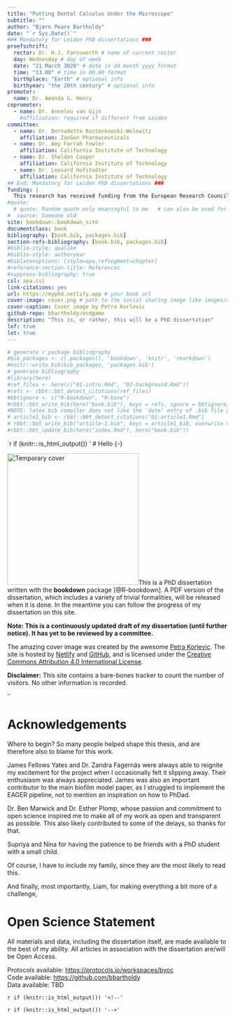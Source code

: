 ```yaml
--- 
title: "Putting Dental Calculus Under the Microscope"
subtitle: ""
author: "Bjørn Peare Bartholdy"
date: "`r Sys.Date()`"
### Mandatory for Leiden PhD dissertations ###
proefschrift: 
  rector: Dr. H.J. Farnsworth # name of current rector
  day: Wednesday # day of week
  date: "21 March 3020" # date in dd month yyyy format
  time: "13.00" # time in 00.00 format
  birthplace: "Earth" # optional info
  birthyear: "the 20th century" # optional info
promotor: 
  name: Dr. Amanda G. Henry
copromotor: 
  - name: Dr. Annelou van Gijn
    #affiliation: required if different from Leiden
committee: 
  - name: Dr. Bernadette Rostenkowski-Wolowitz
    affiliation: ZanGen Pharmaceuticals
  - name: Dr. Amy Farrah Fowler
    affiliation: California Institute of Technology
  - name: Dr. Sheldon Cooper
    affiliation: California Institute of Technology
  - name: Dr. Leonard Hofstadter
    affiliation: California Institute of Technology
## End: Mandatory for Leiden PhD dissertations ###
funding: |
  This research has received funding from the European Research Council under the European Union’s Horizon 2020 research and innovation program, grant agreement   number STG–677576 (“HARVEST”).
#quote:
  # quote: Random quote only meaningful to me   # can also be used for a dedication
#  source: Someone old
site: bookdown::bookdown_site
documentclass: book
bibliography: [book.bib, packages.bib]
section-refs-bibliography: [book.bib, packages.bib]
#biblio-style: apalike
#biblio-style: authoryear
#biblatexoptions: [style=apa,refsegment=chapter]
#reference-section-title: References
#suppress-bibliography: true
csl: apa.csl
link-citations: yes
url: https://myphd.netlify.app # your book url
cover-image: cover.png # path to the social sharing image like images/cover.jpg
cover-caption: Cover image by Petra Korlevic
github-repo: bbartholdy/endgame
description: "This is, or rather, this will be a PhD dissertation"
lof: true
lot: true
---
```


```r
# generate r package bibliography
#bib_packages <- c(.packages(), 'bookdown', 'knitr', 'rmarkdown')
#knitr::write_bib(bib_packages, 'packages.bib')
# generate bibliography
#library(here)
#ref_files <- here(c("01-intro.Rmd", "02-background.Rmd")) 
#refs <- rbbt::bbt_detect_citations(ref_files)
#bbtignore <- c("R-bookdown", "R-base")
#rbbt::bbt_write_bib(here("book.bib"), keys = refs, ignore = bbtignore, overwrite = T, translator = "bibtex")
#NOTE: latex bib compiler does not like the 'date' entry of .bib file generated by rbbt
# article1_bib <- rbbt::bbt_detect_citations("02-article1.Rmd")
# rbbt::bbt_write_bib("article-1.bib", keys = article1_bib, overwrite = T, translator = "bibtex")
#rbbt::bbt_update_bib(here("index.Rmd"), here("book.bib"))
```


`r if (knitr:::is_html_output()) '
# Hello {-}

![Temporary cover](cover.png){.cover width="300"}This is a PhD dissertation written with the **bookdown** package [@R-bookdown]. A PDF version of the dissertation, which
includes a variety of trivial formalities, will be released when it is done. In the meantime
you can follow the progress of my dissertation on this site.

**Note: This is a continuously updated draft of my dissertation (until further notice). It has yet to be reviewed by a committee.**

The amazing cover image was created by the awesome
[Petra Korlevic](https://twitter.com/petrathepostdoc). The site is hosted by [Netlify](https://www.netlify.com) and [GitHub](https://www.github.com), and is
licensed under the [Creative Commons Attribution 4.0 International License](https://creativecommons.org/licenses/by/4.0/).

**Disclaimer:** This site contains a bare-bones tracker to count the number of
visitors. No other information is recorded.

'`

# Acknowledgements {-}

Where to begin? So many people helped shape this thesis, and are therefore also 
to blame for this work.

<!-- Amanda -->

<!-- Shira -->

<!-- Stephanie -->

<!-- James and Zandra -->

James Fellows Yates and Dr. Zandra Fagernäs were always able to reignite my
excitement for the project when I occasionally felt it slipping away. Their
enthusiasm was always appreciated. James was also an important contributor
to the main biofilm model paper, as I struggled to implement the EAGER pipeline,
not to mention an inspiration on how to PhDad.

<!-- Irina -->

<!-- Open Science -->

Dr. Ben Marwick and Dr. Esther Plomp, whose passion and commitment to open science
inspired me to make all of my work as open and transparent as possible. This also
likely contributed to some of the delays, so thanks for that.

<!-- Middenbeemster historical society -->

<!-- Danish lab -->

<!-- Jessica and Rachel -->

<!-- Supriya and Nina -->

Supriya and Nina for having the patience to be friends with a PhD student with a small child.

<!-- family -->

Of course, I have to include my family, since they are the most likely to read this.

And finally, most importantly, Liam, for making everything a bit more of a challenge,

# Open Science Statement {-}

All materials and data, including the dissertation itself, are 
made available to the best of my ability. All articles in association with the
dissertation are/will be Open Access.

Protocols available: <https://protocols.io/workspaces/byoc>  
Code available: <https://github.com/bbartholdy>  
Data available: TBD

`r if (knitr::is_html_output()) '<!--'`
\clearpage
\thispagestyle{empty}
\vspace*{3cm}
\textit{Til min far}
\vspace*{\fill}

\mainmatter
`r if (knitr::is_html_output()) '-->'`
